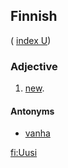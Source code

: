 ==Finnish==
( [[Wiktionary:Finnish_index_u|index U]])

===Adjective===

# [[new]].

====Antonyms====

* [[vanha]]

[[fi:Uusi]]